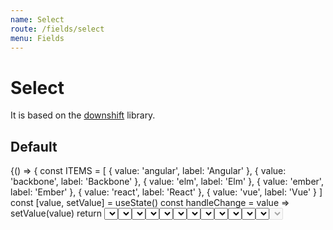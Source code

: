 ```yaml
---
name: Select
route: /fields/select
menu: Fields
---
```




# Select

It is based on the [downshift](https://github.com/downshift-js/downshift) library.

## Default

<Playground>
  {() => {
    const ITEMS = [
      { value: 'angular', label: 'Angular' },
      { value: 'backbone', label: 'Backbone' },
      { value: 'elm', label: 'Elm' },
      { value: 'ember', label: 'Ember' },
      { value: 'react', label: 'React' },
      { value: 'vue', label: 'Vue' }
    ]
    const [value, setValue] = useState()
    const handleChange = value => setValue(value)
    return <Select options={ITEMS} name="default" onChange={handleChange} value={value} />
  }}
</Playground>

## Multiple values

Just add the `isMultiple` prop. Note: to be able to choose multiple values you must pass an array for the `value`.

<Playground>
  {() => {
    const ITEMS = [
      { value: 'angular', label: 'Angular' },
      { value: 'backbone', label: 'Backbone' },
      { value: 'elm', label: 'Elm' },
      { value: 'ember', label: 'Ember' },
      { value: 'react', label: 'React' },
      { value: 'vue', label: 'Vue' }
    ]
    // you can pass either the label, the value or the entire object
    const [value, setValue] = useState(['React', 'ember', ITEMS[2]])
    return (
      <Select isMultiple options={ITEMS} name="multiple" onChange={console.debug} value={value} />
    )
  }}
</Playground>

Passing a `renderMultiple` function allows you to format the selected items below the select.

<Playground>
  {() => {
    const ITEMS = [
      { value: 'behance', label: 'Behance' },
      { value: 'dribbble', label: 'Dribbble' },
      { value: 'facebook', label: 'Facebook' },
      { value: 'github', label: 'Github' },
      { value: 'instagram', label: 'Instagram' },
      { value: 'linkedin', label: 'Linkedin' },
      { value: 'stackoverflow', label: 'Stack Overflow' },
      { value: 'twitter', label: 'Twitter' },
      { value: 'xing', label: 'Xing' },
      { value: 'youtube', label: 'Youtube' }
    ]
    const [value, setValue] = useState(['facebook', 'linkedin'])
    const handleChange = value => setValue(value)
    return (
      <Select
        isMultiple
        name="rich"
        onChange={handleChange}
        options={ITEMS}
        renderMultiple={(selected, handleRemove) => {
          return selected.map(option => (
            <Tag variant="primary" onRemove={() => handleRemove(option.value)} mr="sm" mt="sm">
              <Icon name={option.value} mr="sm" />
              <Text variant="body2">{option.label}</Text>
            </Tag>
          ))
        }}
        value={value}
      />
    )
  }}
</Playground>

## Searchable

To be able to filter (i.e. search) the results, add the `isSearchable` prop.

<Playground>
  {() => {
    const ITEMS = [
      { value: 'angular', label: 'Angular' },
      { value: 'backbone', label: 'Backbone' },
      { value: 'elm', label: 'Elm' },
      { value: 'ember', label: 'Ember' },
      { value: 'react', label: 'React' },
      { value: 'vue', label: 'Vue' }
    ]
    const [value, setValue] = useState(ITEMS[2])
    const handleChange = value => setValue(value)
    return (
      <Select
        isSearchable
        options={ITEMS}
        name="searchable"
        onChange={handleChange}
        value={value}
      />
    )
  }}
</Playground>

## Required

You can normally clear the selected value of a `Select` but if it has a `required` prop we'll prevent the ability to remove a chosen option.

<Playground>
  {() => {
    const ITEMS = []
    const [value, setValue] = useState(ITEMS[2])
    const handleChange = value => setValue(value)
    return <Select required options={ITEMS} name="required" onChange={handleChange} value={value} />
  }}
</Playground>

## Add an icon

You can normally clear the selected value of a `Select` but if it has a `required` prop we'll prevent the ability to remove a chosen option.

<Playground>
  {() => {
    const ITEMS = [
      { value: 'angular', label: 'Angular' },
      { value: 'backbone', label: 'Backbone' },
      { value: 'elm', label: 'Elm' },
      { value: 'ember', label: 'Ember' },
      { value: 'react', label: 'React' },
      { value: 'vue', label: 'Vue' }
    ]
    const [value, setValue] = useState()
    const handleChange = value => setValue(value)
    return (
      <Select
        icon={<Icon name="add" color="nude.500" />}
        name="icon"
        onChange={handleChange}
        options={ITEMS}
        value={value}
      />
    )
  }}
</Playground>

## Formatting options

Passing a `renderItem` function allows you to format the options in the list.

Note: if you use `renderItem` with `isSearchable` or `isCreatable` the selected item will _not_ be formatted

Note: if you want to format the options _and_ the placeholder, create a dummy value as the first of your options with an empty string as the value (see code below).

<Playground>
  {() => {
    const ITEMS = [
      { value: '', label: 'Choose a social network…' },
      { value: 'behance', label: 'Behance' },
      { value: 'dribbble', label: 'Dribbble' },
      { value: 'facebook', label: 'Facebook' },
      { value: 'github', label: 'Github' },
      { value: 'instagram', label: 'Instagram' },
      { value: 'linkedin', label: 'Linkedin' },
      { value: 'stackoverflow', label: 'Stack Overflow' },
      { value: 'twitter', label: 'Twitter' },
      { value: 'xing', label: 'Xing' },
      { value: 'youtube', label: 'Youtube' }
    ]
    const [value, setValue] = useState()
    const handleChange = value => setValue(value)
    return (
      <Select
        name="rich"
        onChange={handleChange}
        options={ITEMS}
        renderItem={option => (
          <div style={{ display: 'flex', alignItems: 'center' }}>
            <Icon name={option.value || 'link'} mr="xs" /> <span>{option.label}</span>
          </div>
        )}
        value={value}
      />
    )
  }}
</Playground>

## Creatable

You can _add_ items by passing the `isCreatable` prop. The returned item will be of the shape:

`{ value: 'name-to-be-kebab-cased', label: 'Name to be kebab-cased' }`

<Playground>
  {() => {
    const ITEMS = [
      { value: 'angular', label: 'Angular' },
      { value: 'backbone', label: 'Backbone' },
      { value: 'elm', label: 'Elm' },
      { value: 'ember', label: 'Ember' },
      { value: 'react', label: 'React' },
      { value: 'vue', label: 'Vue' }
    ]
    return <Select isCreatable options={ITEMS} name="creatable" onChange={console.debug} />
  }}
</Playground>

## Combining props

You can pass any combination of the props above. For example below, we have a `Select` that allows you to search the options, choose multiple options, and create new options.

<Playground>
  {() => {
    const ITEMS = [
      { value: 'angular', label: 'Angular' },
      { value: 'backbone', label: 'Backbone' },
      { value: 'elm', label: 'Elm' },
      { value: 'ember', label: 'Ember' },
      { value: 'react', label: 'React' },
      { value: 'vue', label: 'Vue' }
    ]
    const [value, setValue] = useState(['ember', 'vue'])
    const handleChange = value => setValue(value)
    return (
      <Select
        icon={<Icon name="add" color="nude.500" />}
        isCreatable
        isMultiple
        isSearchable
        options={ITEMS}
        name="combined"
        onChange={handleChange}
        value={value}
      />
    )
  }}
</Playground>

## Sizes

Use size property with `sm` `md` or `lg`(default).

<Playground>
  {() => {
    const ITEMS = [
      { value: 'angular', label: 'Angular' },
      { value: 'backbone', label: 'Backbone' },
      { value: 'elm', label: 'Elm' },
      { value: 'ember', label: 'Ember' },
      { value: 'react', label: 'React' },
      { value: 'vue', label: 'Vue' }
    ]
    const [values, setValues] = useState({ small: 'elm', medium: 'backbone', large: 'angular' })
    const handleChange = (value, e) => setValues({ ...values, [e.target.name]: value })
    return (
      <>
        <Select
          options={ITEMS}
          name="small"
          onChange={handleChange}
          size="sm"
          value={values.small}
        />
        <Select
          options={ITEMS}
          name="medium"
          onChange={handleChange}
          size="md"
          value={values.medium}
        />
        <Select
          options={ITEMS}
          name="large"
          onChange={handleChange}
          size="lg"
          value={values.large}
        />
      </>
    )
  }}
</Playground>

## Disabled

<Playground>
  {() => {
    const ITEMS = [
      { value: 'angular', label: 'Angular' },
      { value: 'backbone', label: 'Backbone' },
      { value: 'elm', label: 'Elm' },
      { value: 'ember', label: 'Ember' },
      { value: 'react', label: 'React' },
      { value: 'vue', label: 'Vue' }
    ]
    const [value, setValue] = useState(ITEMS[2])
    const handleChange = value => setValue(value)
    return <Select disabled options={ITEMS} name="disabled" onChange={handleChange} value="ember" />
  }}
</Playground>

## Properties

<Props of={Select} />
